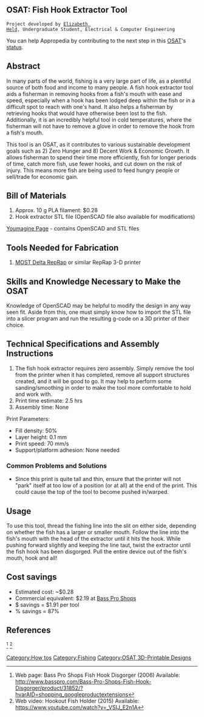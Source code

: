 {{777}}
==OSAT: Fish Hook Extractor Tool==
 Project developed by [[User:Emheld|Elizabeth Held]], Undergraduate Student, Electrical & Computer Engineering
{{Statusboxtop}}
{{status-design}}
{{status-prototype}}
You can help Appropedia by contributing to the next step in this [[OSAT]]'s [[:Category:Status|status]].
{{boxbottom}}

==Abstract==

In many parts of the world, fishing is a very large part of life, as a plentiful source of both food and income to many people. A fish hook extractor tool aids a fisherman in removing hooks from a fish's mouth with ease and speed, especially when a hook has been lodged deep within the fish or in a difficult spot to reach with one's hand. It also helps a fisherman by retrieving hooks that would have otherwise been lost to the fish. Additionally, it is an incredibly helpful tool in cold temperatures, where the fisherman will not have to remove a glove in order to remove the hook from a fish's mouth.

This tool is an OSAT, as it contributes to various sustainable development goals such as 2) Zero Hunger and 8) Decent Work & Economic Growth. It allows fisherman to spend their time more efficiently, fish for longer periods of time, catch more fish, use fewer hooks, and cut down on the risk of injury. This means more fish are being used to feed hungry people or sell/trade for economic gain.


{{Gallery
|Image:Hook Extractor Capture.PNG|3D model of tool
|Image:Hook Extractor.JPG|Final printed fish hook extractor
}}

== Bill of Materials==
# Approx. 10 g PLA filament: $0.28
# Hook extractor STL file (OpenSCAD file also available for modifications)

[https://www.youmagine.com/designs/fish-hook-extractor Youmagine Page] - contains OpenSCAD and STL files

== Tools Needed for Fabrication==
# [[Athena Build Overview| MOST Delta RepRap]] or similar RepRap 3-D printer

== Skills and Knowledge Necessary to Make the OSAT ==
Knowledge of OpenSCAD may be helpful to modify the design in any way seen fit. Aside from this, one must simply know how to import the STL file into a slicer program and run the resulting g-code on a 3D printer of their choice.

== Technical Specifications and Assembly Instructions==
# The fish hook extractor requires zero assembly. Simply remove the tool from the printer when it has completed, remove all support structures created, and it will be good to go. It may help to perform some sanding/smoothing in order to make the tool more comfortable to hold and work with.
# Print time estimate: 2.5 hrs
# Assembly time: None

Print Parameters:
* Fill density: 50%
* Layer height: 0.1 mm
* Print speed: 70 mm/s
* Support/platform adhesion: None needed

=== Common Problems and Solutions===
* Since this print is quite tall and thin, ensure that the printer will not "park" itself at too low of a position (or at all) at the end of the print. This could cause the top of the tool to become pushed in/warped.

==Usage==
To use this tool, thread the fishing line into the slit on either side, depending on whether the fish has a larger or smaller mouth. Follow the line into the fish's mouth with the head of the extractor until it hits the hook. While pushing forward slightly and keeping the line taut, twist the extractor until the fish hook has been disgorged. Pull the entire device out of the fish's mouth, hook and all!

== Cost savings==
* Estimated cost: ~$0.28
* Commercial equivalent: $2.19 at [http://www.basspro.com/Bass-Pro-Shops-Fish-Hook-Disgorger/product/31852/?hvarAID=shopping_googleproductextensions Bass Pro Shops]
* $ savings = $1.91 per tool
* % savings = 87%

==References==

<ref> Web page: Bass Pro Shops Fish Hook Disgorger (2006) Available: http://www.basspro.com/Bass-Pro-Shops-Fish-Hook-Disgorger/product/31852/?hvarAID=shopping_googleproductextensions</ref>
<ref> Web video: Hookout Fish Holder (2015) Available: https://www.youtube.com/watch?v=_VSIJ_E2n1A</ref>

<references/> 

[[Category:How tos]]
[[Category:Fishing]]
[[Category:OSAT 3D-Printable Designs]]